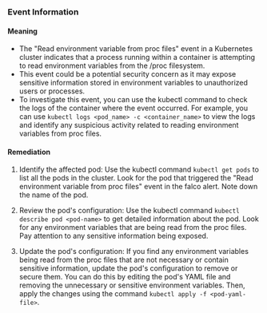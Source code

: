 
### Event Information

#### Meaning

- The "Read environment variable from proc files" event in a Kubernetes cluster indicates that a process running within a container is attempting to read environment variables from the /proc filesystem.
- This event could be a potential security concern as it may expose sensitive information stored in environment variables to unauthorized users or processes.
- To investigate this event, you can use the kubectl command to check the logs of the container where the event occurred. For example, you can use `kubectl logs <pod_name> -c <container_name>` to view the logs and identify any suspicious activity related to reading environment variables from proc files.

#### Remediation

1. Identify the affected pod: Use the kubectl command `kubectl get pods` to list all the pods in the cluster. Look for the pod that triggered the "Read environment variable from proc files" event in the falco alert. Note down the name of the pod.

2. Review the pod's configuration: Use the kubectl command `kubectl describe pod <pod-name>` to get detailed information about the pod. Look for any environment variables that are being read from the proc files. Pay attention to any sensitive information being exposed.

3. Update the pod's configuration: If you find any environment variables being read from the proc files that are not necessary or contain sensitive information, update the pod's configuration to remove or secure them. You can do this by editing the pod's YAML file and removing the unnecessary or sensitive environment variables. Then, apply the changes using the command `kubectl apply -f <pod-yaml-file>`.

